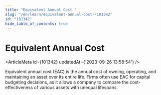 ```yaml
---
title: "Equivalent Annual Cost "
slug: "/en/learn/equivalent-annual-cost--101342"
id: "101342"
hide_table_of_contents: true
---
```



# Equivalent Annual Cost 

<ArticleMeta id={101342} updatedAt={'2023-09-26 13:58:54'} />
<div className='border-solid border-b border-t-0 my-4 border-[var(--ifm-color-gray-300)]' />

Equivalent annual cost (EAC) is the annual cost of owning, operating, and maintaining an asset over its entire life. Firms often use EAC for capital budgeting decisions, as it allows a company to compare the cost-effectiveness of various assets with unequal lifespans.
